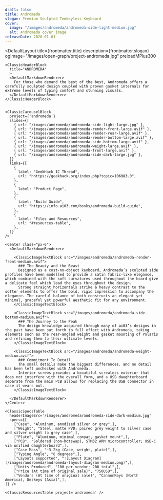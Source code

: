 ```yaml
---
draft: false
title: Andromeda
slogan: Premium Sculpted Tenkeyless Keyboard
cover:
  image: "/images/andromeda/andromeda-side-light-medium.jpg"
  alt: Andromeda cover image
releaseDate: 2020-01-01
---
```


<DefaultLayout 
  title={frontmatter.title} 
  description={frontmatter.slogan}
  ogImage="/images/open-graph/project-andromeda.jpg"
  preloadMPlus300
>

  <ClassicBlurredHeader src={frontmatter.cover.image} />

  <div class="container mx-auto">

    <ClassicHeaderBlock 
      title="ANDROMEDA"
      >
      <DefaultMarkdownRenderer>
        For those who demand the best of the best, Andromeda offers a carefully sculpted design coupled with proven gasket internals for extreme levels of typing comfort and stunning visuals.
      </DefaultMarkdownRenderer>
    </ClassicHeaderBlock>


    <ClassicCarouselBlock 
      project={'andromeda'} 
      slides={[
        { url: "/images/andromeda/andromeda-side-light-large.jpg" },
        { url: "/images/andromeda/andromeda-render-front-large.avif" },
        { url: "/images/andromeda/andromeda-render-rear-large.avif" },
        { url: "/images/andromeda/andromeda-render-bottom-large.avif" },
        { url: "/images/andromeda/andromeda-side-bottom-large.avif" },
        { url: "/images/andromeda/andromeda-weight-large.avif" },
        { url: "/images/andromeda/andromeda-front-large.avif" },
        { url: "/images/andromeda/andromeda-side-dark-large.jpg" },
      ]} 
      links={[
        {
          label: "GeekHack IC Thread",
          url: "hhttps://geekhack.org/index.php?topic=106983.0",
        },
        {
          label: "Product Page",
        },
        {
          label: "Build Guide",
          url: "https://info.ai03.com/books/andromeda-build-guide",
        },
        {
          label: "Files and Resources",
          url: "#resources-table",
        },
      ]}
    />

    <Center class="px-6">
      <DefaultMarkdownRenderer>

        <ClassicImageTextBlock src="/images/andromeda/andromeda-render-front-medium.avif">
          ### The Beauty and the Beast
          Designed as a cost-no-object keyboard, Andromeda’s sculpted side profiles have been modelled to provide a satin fabric-like elegance, which combined with the soft curvatures used throughout the board give a delicate feel which lead the eyes throughout the design.  
          Strong straight horizontals strike a heavy contrast to the softer elements to offer the bold, rigid impression to accompany the elegance. The careful balance of both constructs an elegant yet minimal, graceful yet powerful aesthetic fit for any environment.
        </ClassicImageTextBlock>

        <ClassicImageTextBlock src="/images/andromeda/andromeda-side-bottom-medium.avif">
          ### The Journey to the Peak
          The design knowledge acquired through many of ai03’s designs in the past have been put forth to full effect with Andromeda, taking elements such as the rear-angled weight and gasket mounting of Polaris and refining them to their ultimate levels.
        </ClassicImageTextBlock> 

        <ClassicImageTextBlock src="/images/andromeda/andromeda-weight-medium.avif">
          ### Commitment To Detail
          The small details make the biggest differences, and no detail has been left unchecked with Andromeda.
          Interior screws provides a beautiful screwless exterior that does not interfere with the overall form, and a USB daughterboard separate from the main PCB allows for replacing the USB connector in case it wears out.
        </ClassicImageTextBlock> 

      </DefaultMarkdownRenderer>
    </Center>

    <ClassicSpecsTable 
      headerImageSrc='/images/andromeda/andromeda-side-dark-medium.jpg' 
      specs={[
        ["Case", "Aluminum, anodized silver or grey",],
        ["Weight", "Steel, matte PVD; paired grey weight to silver case and silver weight to grey case",],
        ["Plate", "Aluminum, minimal compat, gasket mount",],
        ["PCB", "Soldered (non-hotswap), STM32 ARM microcontroller; USB-C via unified daughterboard",],
        ["Case Mass", "~3.2kg (Case, weight, plate)",],
        ["Typing Angle", "8 degrees",],
        ["Layouts supported", "![Layout Diagram](/images/andromeda/andromeda-layout-diagram-medium.png)",],
        ["Units Produced", "100 per vendor; 200 total",],
        ["Price (At time of original sale)", "750USD",],
        ["Vendors (At time of original sale)", "CannonKeys (North America), Deskeys (Asia)",],
    ]} />

    <ClassicResourcesTable project='andromeda' />

  </div>

</DefaultLayout>